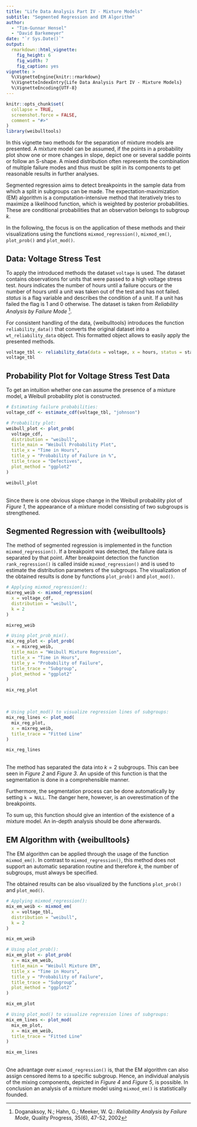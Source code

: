 ---
title: "Life Data Analysis Part IV - Mixture Models"
subtitle: "Segmented Regression and EM Algorithm"
author: 
  - "Tim-Gunnar Hensel" 
  - "David Barkemeyer"
date: "`r Sys.Date()`"
output:
  rmarkdown::html_vignette:
    fig_height: 6
    fig_width: 7
    fig_caption: yes
vignette: >
  %\VignetteEngine{knitr::rmarkdown}
  %\VignetteIndexEntry{Life Data Analysis Part IV - Mixture Models}
  %\VignetteEncoding{UTF-8}
---

```{r setup, echo=FALSE, message=FALSE}
knitr::opts_chunk$set(
  collapse = TRUE,
  screenshot.force = FALSE,
  comment = "#>"
)
library(weibulltools)
```

In this vignette two methods for the separation of mixture models are presented. A mixture model can be assumed, if the points in a probability plot show one or more changes in slope, depict one or several saddle points or follow an S-shape. A mixed distribution often represents the combination of multiple failure modes and thus must be split in its components to get reasonable results in further analyses. 

Segmented regression aims to detect breakpoints in the sample data from which a split in subgroups can be made. The expectation-maximization (EM) algorithm is a computation-intensive method that iteratively tries to maximize a likelihood function, which is weighted by posterior probabilities. These are conditional probabilities that an observation belongs to subgroup _k_.  

In the following, the focus is on the application of these methods and their visualizations using the functions `mixmod_regression()`, `mixmod_em()`, `plot_prob()` and `plot_mod()`. 

## Data: Voltage Stress Test

To apply the introduced methods the dataset `voltage` is used. The dataset contains observations for units that were passed to a high voltage stress test. _hours_ indicates the number of hours until a failure occurs or the number of hours until a unit was taken out of the test and has not failed. _status_ is a flag variable and describes the condition of a unit. If a unit has failed the flag is 1 and 0 otherwise. The dataset is taken from _Reliability Analysis by Failure Mode_ [^note1]. 

[^note1]: Doganaksoy, N.; Hahn, G.; Meeker, W. Q.: _Reliability Analysis by Failure Mode_, 
          Quality Progress, 35(6), 47-52, 2002  
          
For consistent handling of the data, {weibulltools} introduces the function `reliability_data()` that converts the original dataset into a `wt_reliability_data` object. This formatted object allows to easily apply the presented methods.  

```{r dataset_voltage, message = FALSE}
voltage_tbl <- reliability_data(data = voltage, x = hours, status = status)
voltage_tbl
```

## Probability Plot for Voltage Stress Test Data

To get an intuition whether one can assume the presence of a mixture model, a Weibull probability plot is constructed. 

```{r probability_plot_weibull, fig.cap = "Figure 1: Plotting positions in Weibull grid.", message = FALSE}
# Estimating failure probabilities: 
voltage_cdf <- estimate_cdf(voltage_tbl, "johnson")

# Probability plot: 
weibull_plot <- plot_prob(
  voltage_cdf,
  distribution = "weibull", 
  title_main = "Weibull Probability Plot", 
  title_x = "Time in Hours", 
  title_y = "Probability of Failure in %",
  title_trace = "Defectives",
  plot_method = "ggplot2"
)

weibull_plot
```

<br>
Since there is one obvious slope change in the Weibull probability plot of _Figure 1_, the appearance of a mixture model consisting of two subgroups is strengthened.  

## Segmented Regression with {weibulltools}

The method of segmented regression is implemented in the function `mixmod_regression()`. If a breakpoint was detected, the failure data is separated by that point. After breakpoint detection the function `rank_regression()` is called inside `mixmod_regression()` and is used to estimate the distribution parameters of the subgroups. The visualization of the obtained results is done by functions `plot_prob()` and `plot_mod()`.  

```{r segmented_weibull_I, fig.cap = "Figure 2: Subgroup-specific plotting positions using segmented regression.", message = FALSE}
# Applying mixmod_regression(): 
mixreg_weib <- mixmod_regression(
  x = voltage_cdf, 
  distribution = "weibull", 
  k = 2
)

mixreg_weib

# Using plot_prob_mix(). 
mix_reg_plot <- plot_prob(
  x = mixreg_weib, 
  title_main = "Weibull Mixture Regression", 
  title_x = "Time in Hours", 
  title_y = "Probability of Failure", 
  title_trace = "Subgroup",
  plot_method = "ggplot2"
)

mix_reg_plot
```

<br>

```{r segmented_weibull_II, fig.cap = "Figure 3: Subgroup-specific regression lines using segmented regression.", message = FALSE}
# Using plot_mod() to visualize regression lines of subgroups: 
mix_reg_lines <- plot_mod(
  mix_reg_plot, 
  x = mixreg_weib, 
  title_trace = "Fitted Line"
)

mix_reg_lines
```

<br>
The method has separated the data into $k = 2$ subgroups. This can bee seen in _Figure 2_ and _Figure 3_.  An upside of this function is that the segmentation is done in a comprehensible manner.  

Furthermore, the segmentation process can be done automatically by setting `k = NULL`. The danger here, however, is an overestimation of the breakpoints.  

To sum up, this function should give an intention of the existence of a mixture model. An in-depth analysis should be done afterwards.  

## EM Algorithm with {weibulltools}

The EM algorithm can be applied through the usage of the function `mixmod_em()`. In contrast to `mixmod_regression()`, this method does not support an automatic separation routine and therefore _k_, the number of subgroups, must always be specified.  

The obtained results can be also visualized by the functions `plot_prob()` and `plot_mod()`.  

```{r em_weibull_I, fig.cap = "Figure 4: Subgroup-specific plotting positions using EM algorithm.", message = FALSE}
# Applying mixmod_regression(): 
mix_em_weib <- mixmod_em(
  x = voltage_tbl, 
  distribution = "weibull",
  k = 2
)

mix_em_weib

# Using plot_prob(): 
mix_em_plot <- plot_prob(
  x = mix_em_weib,
  title_main = "Weibull Mixture EM", 
  title_x = "Time in Hours", 
  title_y = "Probability of Failure", 
  title_trace = "Subgroup",
  plot_method = "ggplot2"
)

mix_em_plot
```

```{r em_weibull_II, fig.cap = "Figure 5: Subgroup-specific regression lines using EM algorithm.", message = FALSE}

# Using plot_mod() to visualize regression lines of subgroups: 
mix_em_lines <- plot_mod(
  mix_em_plot, 
  x = mix_em_weib, 
  title_trace = "Fitted Line"
)

mix_em_lines
```

<br>
One advantage over `mixmod_regression()` is, that the EM algorithm can also assign censored items to a specific subgroup. Hence, an individual analysis of the mixing components, depicted in _Figure 4_ and _Figure 5_, is possible.  In conclusion an analysis of a mixture model using `mixmod_em()` is statistically founded.
